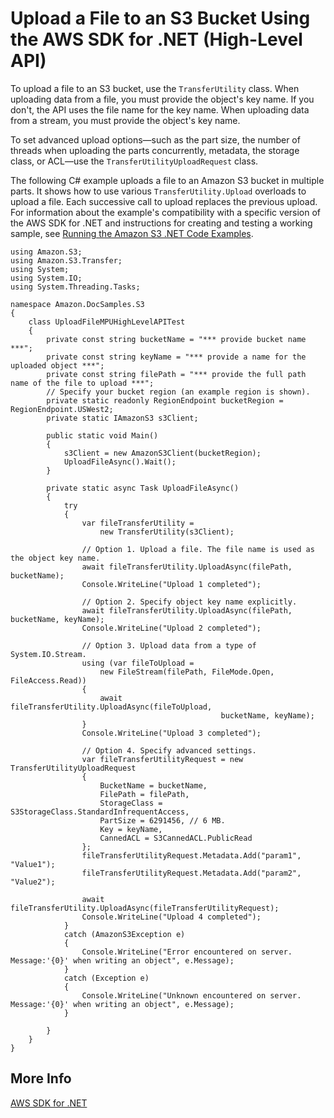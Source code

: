 # Upload a File to an S3 Bucket Using the AWS SDK for \.NET \(High\-Level API\)<a name="HLuploadFileDotNet"></a>

To upload a file to an S3 bucket, use the `TransferUtility` class\. When uploading data from a file, you must provide the object's key name\. If you don't, the API uses the file name for the key name\. When uploading data from a stream, you must provide the object's key name\.

To set advanced upload options—such as the part size, the number of threads when uploading the parts concurrently, metadata, the storage class, or ACL—use the `TransferUtilityUploadRequest` class\. 

The following C\# example uploads a file to an Amazon S3 bucket in multiple parts\. It shows how to use various `TransferUtility.Upload` overloads to upload a file\. Each successive call to upload replaces the previous upload\. For information about the example's compatibility with a specific version of the AWS SDK for \.NET and instructions for creating and testing a working sample, see [Running the Amazon S3 \.NET Code Examples](UsingTheMPDotNetAPI.md#TestingDotNetApiSamples)\.

```
using Amazon.S3;
using Amazon.S3.Transfer;
using System;
using System.IO;
using System.Threading.Tasks;

namespace Amazon.DocSamples.S3
{
    class UploadFileMPUHighLevelAPITest
    {
        private const string bucketName = "*** provide bucket name ***";
        private const string keyName = "*** provide a name for the uploaded object ***";
        private const string filePath = "*** provide the full path name of the file to upload ***";
        // Specify your bucket region (an example region is shown).
        private static readonly RegionEndpoint bucketRegion = RegionEndpoint.USWest2;
        private static IAmazonS3 s3Client;

        public static void Main()
        {
            s3Client = new AmazonS3Client(bucketRegion);
            UploadFileAsync().Wait();
        }

        private static async Task UploadFileAsync()
        {
            try
            {
                var fileTransferUtility =
                    new TransferUtility(s3Client);

                // Option 1. Upload a file. The file name is used as the object key name.
                await fileTransferUtility.UploadAsync(filePath, bucketName);
                Console.WriteLine("Upload 1 completed");

                // Option 2. Specify object key name explicitly.
                await fileTransferUtility.UploadAsync(filePath, bucketName, keyName);
                Console.WriteLine("Upload 2 completed");

                // Option 3. Upload data from a type of System.IO.Stream.
                using (var fileToUpload = 
                    new FileStream(filePath, FileMode.Open, FileAccess.Read))
                {
                    await fileTransferUtility.UploadAsync(fileToUpload,
                                               bucketName, keyName);
                }
                Console.WriteLine("Upload 3 completed");

                // Option 4. Specify advanced settings.
                var fileTransferUtilityRequest = new TransferUtilityUploadRequest
                {
                    BucketName = bucketName,
                    FilePath = filePath,
                    StorageClass = S3StorageClass.StandardInfrequentAccess,
                    PartSize = 6291456, // 6 MB.
                    Key = keyName,
                    CannedACL = S3CannedACL.PublicRead
                };
                fileTransferUtilityRequest.Metadata.Add("param1", "Value1");
                fileTransferUtilityRequest.Metadata.Add("param2", "Value2");

                await fileTransferUtility.UploadAsync(fileTransferUtilityRequest);
                Console.WriteLine("Upload 4 completed");
            }
            catch (AmazonS3Exception e)
            {
                Console.WriteLine("Error encountered on server. Message:'{0}' when writing an object", e.Message);
            }
            catch (Exception e)
            {
                Console.WriteLine("Unknown encountered on server. Message:'{0}' when writing an object", e.Message);
            }

        }
    }
}
```

## More Info<a name="HLuploadFileDotNet-more-info"></a>

[AWS SDK for \.NET](https://aws.amazon.com/sdk-for-net/)